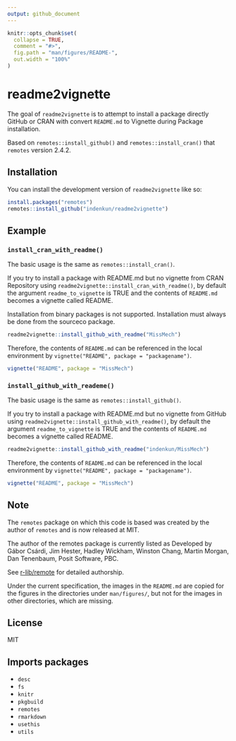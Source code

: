```yaml
---
output: github_document
---
```


<!-- README.md is generated from README.Rmd. Please edit that file -->

```r
knitr::opts_chunk$set(
  collapse = TRUE,
  comment = "#>",
  fig.path = "man/figures/README-",
  out.width = "100%"
)
```

# readme2vignette

<!-- badges: start -->
<!-- badges: end -->

The goal of `readme2vignette` is to attempt to install a package directly GitHub or CRAN with convert `README.md` to Vignette during Package installation. 

Based on `remotes::install_github()` and `remotes::install_cran()` that `remotes` version 2.4.2. 

## Installation

You can install the development version of `readme2vignette` like so:

``` r
install.packages("remotes")
remotes::install_github("indenkun/readme2vignette")
```

## Example

### `install_cran_with_readme()`

The basic usage is the same as `remotes::install_cran()`.

If you try to install a package with README.md but no vignette from CRAN Repository using `readme2vignette::install_cran_with_readme()`, by default the argument `readme_to_vignette` is TRUE and the contents of `README.md` becomes a vignette called README.

Installation from binary packages is not supported. Installation must always be done from the sourceco package.

```r
readme2vignette::install_github_with_readme("MissMech")
```

Therefore, the contents of `README.md` can be referenced in the local environment by `vignette("README", package = "packagename")`.

```r
vignette("README", package = "MissMech")
```

### `install_github_with_reademe()`

The basic usage is the same as `remotes::install_github()`.

If you try to install a package with README.md but no vignette from GitHub using `readme2vignette::install_github_with_readme()`, by default the argument `readme_to_vignette` is TRUE and the contents of `README.md` becomes a vignette called README.

```r
readme2vignette::install_github_with_readme("indenkun/MissMech")
```

Therefore, the contents of `README.md` can be referenced in the local environment by `vignette("README", package = "packagename")`.

```r
vignette("README", package = "MissMech")
```

## Note

The `remotes` package on which this code is based was created by the author of `remotes` and is now released at MIT.

The author of the remotes package is currently listed as Developed by Gábor Csárdi, Jim Hester, Hadley Wickham, Winston Chang, Martin Morgan, Dan Tenenbaum, Posit Software, PBC.

See [r-lib/remote](https://github.com/r-lib/remotes) for detailed authorship.

Under the current specification, the images in the `README.md` are copied for the figures in the directories under `man/figures/`, but not for the images in other directories, which are missing.

## License

MIT

## Imports packages

* `desc`
* `fs`
* `knitr`
* `pkgbuild`
* `remotes`
* `rmarkdown`
* `usethis`
* `utils`
